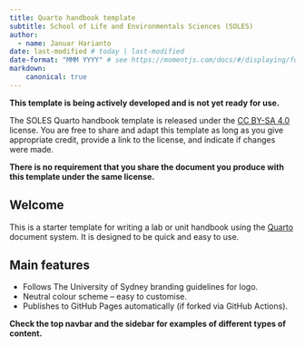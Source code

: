 ```yaml
---
title: Quarto handbook template
subtitle: School of Life and Environmentals Sciences (SOLES)
author:
  - name: Januar Harianto
date: last-modified # today | last-modified
date-format: "MMM YYYY" # see https://momentjs.com/docs/#/displaying/format/
markdown:
    canonical: true
---
```


:::{.callout-warning}
**This template is being actively developed and is not yet ready for use.**
:::

:::{.callout-note}
The SOLES Quarto handbook template is released under the [CC BY-SA 4.0](https://creativecommons.org/licenses/by-sa/4.0/) license. You are free to share and adapt this template as long as you give appropriate credit, provide a link to the license, and indicate if changes were made. 

**There is no requirement that you share the document you produce with this template under the same license.**
:::

## Welcome

This is a starter template for writing a lab or unit handbook using the [Quarto](https://quarto.org) document system. It is designed to be quick and easy to use.

## Main features

- Follows The University of Sydney branding guidelines for logo.
- Neutral colour scheme -- easy to customise.
- Publishes to GitHub Pages automatically (if forked via GitHub Actions).

:::{.callout-tip}
**Check the top navbar and the sidebar for examples of different types of content.**
:::